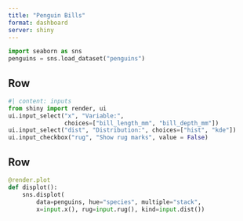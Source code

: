 ```yaml
---
title: "Penguin Bills"
format: dashboard
server: shiny
---
```


```python
import seaborn as sns
penguins = sns.load_dataset("penguins")
```


## Row

```python
#| content: inputs
from shiny import render, ui
ui.input_select("x", "Variable:",
                choices=["bill_length_mm", "bill_depth_mm"])
ui.input_select("dist", "Distribution:", choices=["hist", "kde"])
ui.input_checkbox("rug", "Show rug marks", value = False)
```


## Row

```python
@render.plot
def displot():
    sns.displot(
        data=penguins, hue="species", multiple="stack",
        x=input.x(), rug=input.rug(), kind=input.dist())
```

